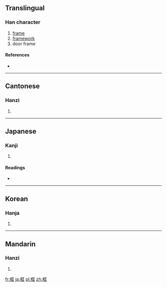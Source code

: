==Translingual==

===Han character===
{{Han char|rn=75|rad=木|as=06|sn=10|four=4191<sub>1</sub>|canj=木尸一土 (DSMG), X木尸一土 (XDSMG)}}

# [[frame]]
# [[framework]]
# door frame

====References====
* {{Han ref|kx=0525.070|dkj=14760|dj=0914.020|hdz=21192.050|uh=6846|ud=26694|bh=AED8|bd=44760}}

----

==Cantonese==

===Hanzi===
{{yue-hanzi|jyut=|y=hong1, kwaang1}}

# {{defn|Cantonese|sort=木06}}

----

==Japanese==

===Kanji===
{{ja-kanji|grade=|rs=木06}}

# {{defn|Japanese|sort=木06}}

====Readings====
* {{ja-readings|on=[[きょう]] (kyō)|kun=[[かまち]] (kamachi)}}

----

==Korean==

===Hanja===
{{ko-hanja|hangeul=광|eumhun=|rv=gwang|mr=kwang|y=kwang}}

# {{defn|Korean|sort=木06}}

----

==Mandarin==

===Hanzi===
{{cmn-hanzi|pin=[[kuàng]] ([[kuang4]])|wg=k'uang<sup>4</sup>}}

# {{defn|Mandarin|sort=木06}}

[[fr:框]]
[[ja:框]]
[[pl:框]]
[[zh:框]]